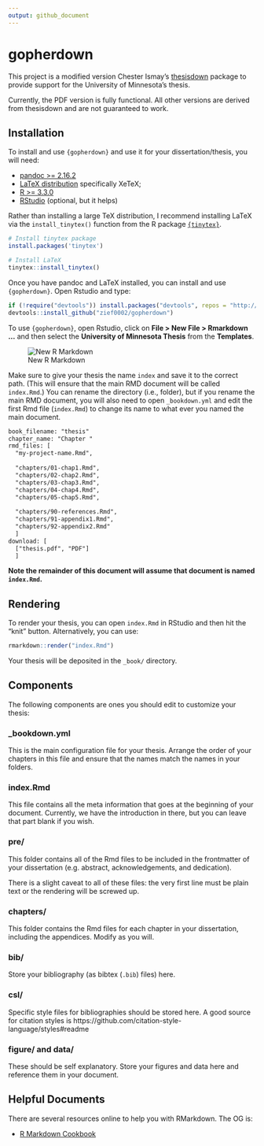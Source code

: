 ```yaml
---
output: github_document
---
```


# gopherdown

This project is a modified version Chester Ismay's [thesisdown](https://github.com/ismayc/thesisdown) package to provide support for the University of Minnesota's thesis.

Currently, the PDF version is fully functional. All other versions are derived from thesisdown and are not guaranteed to work.


## Installation

To install and use `{gopherdown}` and use it for your dissertation/thesis, you will need:

 - [pandoc >= 2.16.2](http://pandoc.org/)
 - [LaTeX distribution](https://yihui.org/tinytex/) specifically XeTeX; 
 - [R >= 3.3.0](https://r-project.org)
 - [RStudio](https://rstudio.org) (optional, but it helps)

Rather than installing a large TeX distribution, I recommend installing LaTeX via the `install_tinytex()` function from the R package [`{tinytex}`](https://yihui.org/tinytex/). 

```r
# Install tinytex package
install.packages('tinytex')

# Install LaTeX
tinytex::install_tinytex()
```

Once you have pandoc and LaTeX installed, you can install and use `{gopherdown}`. Open Rstudio and type:


```r
if (!require("devtools")) install.packages("devtools", repos = "http://cran.rstudio.org")
devtools::install_github("zief0002/gopherdown")
```

To use `{gopherdown}`, open Rstudio, click on **File > New File > Rmarkdown ...** and then
select the **University of Minnesota Thesis** from the **Templates**.

![New R Markdown](thesis_rmd.png)

Make sure to give your thesis the name `index` and save it to the correct path. (This will ensure that the main RMD document will be called `index.Rmd`.) You can rename the directory (i.e., folder), but if you rename the main RMD document, you will also need to open `_bookdown.yml` and edit the first Rmd file (`index.Rmd`) to change its name to what ever you named the main document. 

```diff
book_filename: "thesis"
chapter_name: "Chapter "
rmd_files: [
  "my-project-name.Rmd",
  
  "chapters/01-chap1.Rmd",
  "chapters/02-chap2.Rmd",
  "chapters/03-chap3.Rmd",
  "chapters/04-chap4.Rmd",
  "chapters/05-chap5.Rmd",
  
  "chapters/90-references.Rmd",
  "chapters/91-appendix1.Rmd",
  "chapters/92-appendix2.Rmd"
  ]
download: [
  ["thesis.pdf", "PDF"]
  ]
```

**Note the remainder of this document will assume that document is named `index.Rmd`.**


## Rendering

To render your thesis, you can open `index.Rmd` in RStudio and then hit the
"knit" button. Alternatively, you can use:

```r
rmarkdown::render("index.Rmd")
```

Your thesis will be deposited in the `_book/` directory.

## Components

The following components are ones you should edit to customize your thesis:

### _bookdown.yml

This is the main configuration file for your thesis. Arrange the order of your
chapters in this file and ensure that the names match the names in your folders.

### index.Rmd

This file contains all the meta information that goes at the beginning of your
document. Currently, we have the introduction in there, but you can leave that
part blank if you wish. 

### pre/

This folder contains all of the Rmd files to be included in the frontmatter of your dissertation (e.g. abstract, acknowledgements, and dedication).

There is a slight caveat to all of these files: the very first line must be plain text or the rendering will be screwed up.

### chapters/

This folder contains the Rmd files for each chapter in your dissertation, including the appendices. 
Modify as you will.

### bib/

Store your bibliography (as bibtex (`.bib`) files) here.

### csl/

Specific style files for bibliographies should be stored here. A good source for
citation styles is https://github.com/citation-style-language/styles#readme

### figure/ and data/

These should be self explanatory. Store your figures and data here and reference
them in your document. 


## Helpful Documents

There are several resources online to help you with RMarkdown. The OG is:

- [R Markdown Cookbook](https://bookdown.org/yihui/rmarkdown-cookbook)


